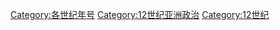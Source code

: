 [[Category:各世纪年号|Category:各世纪年号]]
[[Category:12世纪亚洲政治|Category:12世纪亚洲政治]]
[[Category:12世纪|Category:12世纪]]
